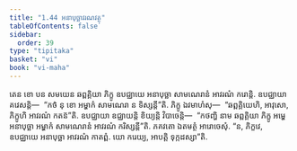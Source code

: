 ```yaml
---
title: "1.44 អនាបុច្ឆាវរណវត្ថុ"
tableOfContents: false
sidebar:
  order: 39
type: "tipitaka"
basket: "vi"
book: "vi-maha"
---
```



<DynamicBreadcrumb />

<Division number="108" book="vi-maha">

<Paragraph number="479" book="vi-maha">
តេន ខោ បន សមយេន ឆព្ពគ្គិយា ភិក្ខូ ឧបជ្ឈាយេ អនាបុច្ឆា សាមណេរានំ អាវរណំ ករោន្តិ. ឧបជ្ឈាយា គវេសន្តិ—  “កថំ នុ ខោ អម្ហាកំ សាមណេរា ន ទិស្សន្តី”តិ. ភិក្ខូ ឯវមាហំសុ—  “ឆព្ពគ្គិយេហិ, អាវុសោ, ភិក្ខូហិ អាវរណំ កតន៑”តិ. ឧបជ្ឈាយា ឧជ្ឈាយន្តិ ខិយ្យន្តិ វិបាចេន្តិ—  “កថញ្ហិ នាម ឆព្ពគ្គិយា ភិក្ខូ អម្ហេ អនាបុច្ឆា អម្ហាកំ សាមណេរានំ អាវរណំ ករិស្សន្តី”តិ. ភគវតោ ឯតមត្ថំ អារោចេសុំ. “ន, ភិក្ខវេ, ឧបជ្ឈាយេ អនាបុច្ឆា អាវរណំ កាតព្ពំ. យោ ករេយ្យ, អាបត្តិ ទុក្កដស្សា”តិ.
</Paragraph>
</Division>